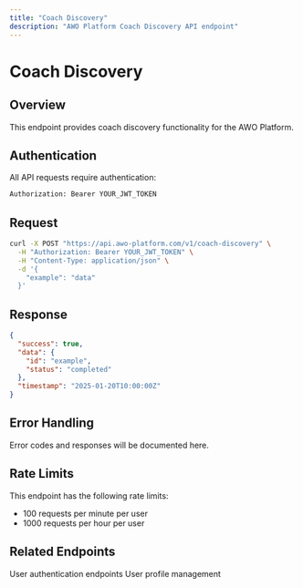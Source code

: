 ```yaml
---
title: "Coach Discovery"
description: "AWO Platform Coach Discovery API endpoint"
---
```


# Coach Discovery

## Overview

<Info>
This endpoint provides coach discovery functionality for the AWO Platform.
</Info>

## Authentication

All API requests require authentication:

```bash
Authorization: Bearer YOUR_JWT_TOKEN
```

## Request

```bash
curl -X POST "https://api.awo-platform.com/v1/coach-discovery" \
  -H "Authorization: Bearer YOUR_JWT_TOKEN" \
  -H "Content-Type: application/json" \
  -d '{
    "example": "data"
  }'
```

## Response

```json
{
  "success": true,
  "data": {
    "id": "example",
    "status": "completed"
  },
  "timestamp": "2025-01-20T10:00:00Z"
}
```

## Error Handling

<Accordion title="Common Error Responses">
Error codes and responses will be documented here.
</Accordion>

## Rate Limits

This endpoint has the following rate limits:
- 100 requests per minute per user
- 1000 requests per hour per user

## Related Endpoints

<CardGroup cols={2}>
  <Card title="Authentication" href="/api-reference/auth/login">
    User authentication endpoints
  </Card>
  <Card title="User Management" href="/api-reference/users/profile">
    User profile management
  </Card>
</CardGroup>
